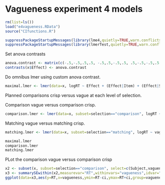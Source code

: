 Vagueness experiment 4 models
========================================================

```r
rm(list=ls())
load("e4vagueness.RData")
source("CIfunctions.R")
```

```r
suppressPackageStartupMessages(library(lme4,quietly=TRUE,warn.conflicts=FALSE))
suppressPackageStartupMessages(library(lmerTest,quietly=TRUE,warn.conflicts=FALSE))
```

Set anova contrasts

```r
anova.contrast <- matrix(c(-.5,-.5,.5,.5, -.5,.5,-.5,.5, .5,-.5,-.5,.5), 4,3,                      dimnames = list(c("comparison:crisp", "comparison:vague", "matching:crisp", "matching:vague"),  c("selection", "vagueness", "selectionXvagueness")))  
contrasts(x$Effect) <- anova.contrast
```

Do omnibus lmer using custom anova contrast.

```r
maximal.lmer <- lmer(data=x, logRT ~ Effect + (Effect|Item) + (Effect|Subject))
```

Planned comparisons crisp versus vague at each level of selection.

Comparison vague versus comparison crisp.

```r
comparison.lmer <- lmer(data=x, subset=selection=="comparison", logRT ~ vagueness +  (vagueness|Item) + (vagueness|Subject))
```

Matching vague versus matching crisp.

```r
matching.lmer <- lmer(data=x, subset=selection=="matching", logRT ~ vagueness  + (vagueness|Item) + (vagueness|Subject))
```




```r
maximal.lmer
comparison.lmer
matching.lmer
```


PLot the comparison vague versus comparison crisp

```r
x2 <- subset(x, subset=selection=="comparison", select=c(Subject,vagueness,RT))
x3 <- summarySEwithin(x2,measurevar="RT",withinvars="vagueness",idvar="Subject")
ggplot(data=x3,aes(y=RT,x=vagueness,ymin=RT-ci,ymax=RT+ci,group=vagueness,stat="identity"))+geom_errorbar(width=.2)+geom_point()

```
